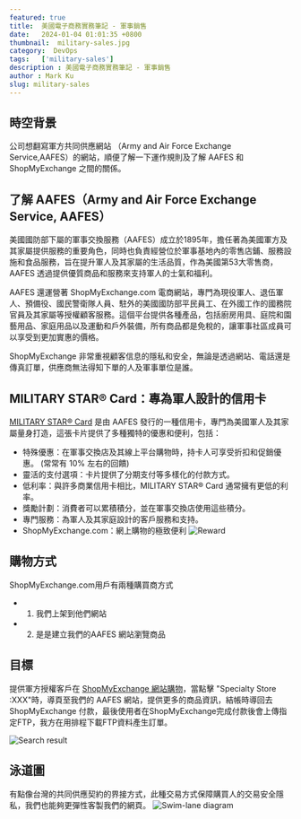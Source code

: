 ```yaml
---
featured: true
title:  美國電子商務實務筆記 - 軍事銷售
date:   2024-01-04 01:01:35 +0800
thumbnail:  military-sales.jpg
category:  DevOps
tags:   ['military-sales']
description : 美國電子商務實務筆記 - 軍事銷售
author : Mark Ku
slug: military-sales
---
```

## 時空背景
公司想翻寫軍方共同供應網站 （Army and Air Force Exchange Service,AAFES）的網站，順便了解一下運作規則及了解 AAFES 和 ShopMyExchange 之間的關係。

## 了解 AAFES（Army and Air Force Exchange Service, AAFES）
美國國防部下屬的軍事交換服務（AAFES）成立於1895年，擔任著為美國軍方及其家屬提供服務的重要角色，同時也負責經營位於軍事基地內的零售店鋪、服務設施和食品服務，旨在提升軍人及其家屬的生活品質，作為美國第53大零售商，AAFES 透過提供優質商品和服務來支持軍人的士氣和福利。

AAFES 還運營著 ShopMyExchange.com 電商網站，專門為現役軍人、退伍軍人、預備役、國民警衛隊人員、駐外的美國國防部平民員工、在外國工作的國務院官員及其家屬等授權顧客服務。這個平台提供各種產品，包括廚房用具、庭院和園藝用品、家庭用品以及運動和戶外裝備，所有商品都是免稅的，讓軍事社區成員可以享受到更加實惠的價格。

ShopMyExchange 非常重視顧客信息的隱私和安全，無論是透過網站、電話還是傳真訂單，供應商無法得知下單的人及軍事單位是誰。

## MILITARY STAR® Card：專為軍人設計的信用卡
[MILITARY STAR® Card](https://www.myecp.com/) 是由 AAFES 發行的一種信用卡，專門為美國軍人及其家屬量身打造，這張卡片提供了多種獨特的優惠和便利，包括：

* 特殊優惠：在軍事交換店及其線上平台購物時，持卡人可享受折扣和促銷優惠。 (常常有 10% 左右的回饋)
* 靈活的支付選項：卡片提供了分期支付等多樣化的付款方式。
* 低利率：與許多商業信用卡相比，MILITARY STAR® Card 通常擁有更低的利率。
* 獎勵計劃：消費者可以累積積分，並在軍事交換店使用這些積分。
* 專門服務：為軍人及其家庭設計的客戶服務和支持。
* ShopMyExchange.com：網上購物的極致便利
![Reward](1.png)

## 購物方式
ShopMyExchange.com用戶有兩種購買商方式
* 1. 我們上架到他們網站
* 2. 是是建立我們的AAFES 網站瀏覽商品

## 目標
提供軍方授權客戶在 [ShopMyExchange 網站購物](https://www.shopmyexchange.com/)，當點擊 "Specialty Store :XXX"時，導頁至我們的 AAFES 網站，提供更多的商品資訊，結帳時導回去ShopMyExchange 付款，最後使用者在ShopMyExchange完成付款後會上傳指定FTP，我方在用排程下載FTP資料產生訂單。

![Search result](2.png)

## 泳道圖
有點像台灣的共同供應契約的界接方式，此種交易方式保障購買人的交易安全隱私，我們也能夠更彈性客製我們的網頁。
![Swim-lane diagram](3.png)

